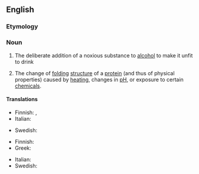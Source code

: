 {{also|dénaturation}}

==English==
{{wikipedia}}

===Etymology===
{{suffix|en|denature|ation}}

===Noun===
{{en-noun|~}}

# The deliberate addition of a noxious substance to [[alcohol]] to make it unfit to drink
# {{lb|en|biochemistry}} The change of [[folding]] [[structure]] of a [[protein]] (and thus of physical properties) caused by [[heating]], changes in [[pH]], or exposure to certain [[chemical]]s.

====Translations====
{{trans-top|addition of a noxious substance to alcohol}}
* Finnish: {{t+|fi|denaturointi}}, {{t+|fi|denaturoiminen}}
* Italian: {{t+|it|denaturazione|f}}
{{trans-mid}}
* Swedish: {{t|sv|denaturering|c}}
{{trans-bottom}}

{{trans-top|change of folding structure of a protein}}
* Finnish: {{t|fi|denaturoituminen}}
* Greek: {{t+|el|μετουσίωση|f}}
{{trans-mid}}
* Italian: {{t+|it|denaturazione|f}}
* Swedish: {{t|sv|denaturering|c}}
{{trans-bottom}}